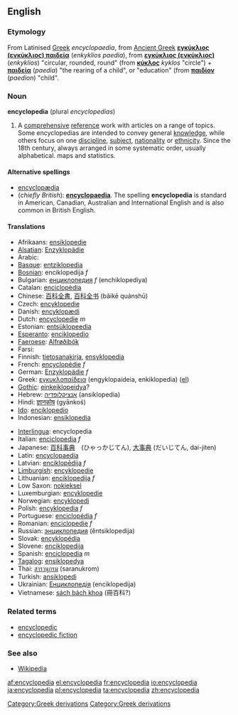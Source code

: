 ==English==
===Etymology===
[[Category:Greek derivations]]
From Latinised [[Greek]] ''encyclopaedia'', from [[Ancient Greek]] 
'''[[εγκύκλιος (ενκύκλιος) παιδεία]]''' (''enkyklios paedia''), from '''[[εγκύκλιος (ενκύκλιος)]]''' 
(''enkyklios'') "circular, rounded, round" (from '''[[κύκλος]]''' ''kyklos'' "circle") + '''[[παιδεία]]''' (''paedia'') "the rearing of a child", or "education" (from '''[[παιδίον]]''' (''paedion'') "child".

===Noun===
'''encyclopedia'''  (plural ''encyclopedias'')
# A [[comprehensive]] [[reference]] work with articles on a range of topics.  Some encyclopedias are intended to convey general [[knowledge]], while others focus on one [[discipline]], [[subject]], [[nationality]] or [[ethnicity]].  Since the 18th century, always arranged in some systematic order, usually alphabetical. maps and statistics.

====Alternative spellings====
*[[encyclopædia]]
*(''chiefly British''): '''[[encyclopaedia]]'''.  The spelling '''encyclopedia''' is standard in American, Canadian, Australian and International English and is also common in British English.

====Translations====
{{top}}
*Afrikaans: [[ensiklopedie]]
*[[Alsatian]]: [[Enzyklopädie]]
*Arabic: {{ARchar|[[موسوعة]]}}
*[[Basque]]: [[entziklopedia]]
*[[Bosnian]]: enciklopedija ''f''
*Bulgarian: [[енциклопедия]] ''f'' (enchiklopediya)
*Catalan: [[enciclopèdia]]
*Chinese: [[百科全書]], [[百科全书]] (bǎikē quánshū)
*Czech: [[encyklopedie]]
*Danish: [[encyklopædi]]
*Dutch: [[encyclopedie]] ''m''
*Estonian: [[entsüklopeedia]]
*[[Esperanto]]: [[enciklopedio]]
*[[Faeroese]]: [[Alfrøðibók]]
*Farsi: {{FAchar|[[دایرةالمعارف]]}}
*Finnish: [[tietosanakirja]], [[ensyklopedia]]
*French: [[encyclopédie]] ''f''
*German: [[Enzyklopädie]] ''f''
*Greek: [[εγκυκλοπαίδεια]] (engyklopaideia, enkiklopedia) ([[:el:εγκυκλοπαδεια|el]])
*[[Gothic]]: [[einkeiklopeidya]]?
*Hebrew: [[אנציקלופדיה]] (ansiklopedia)
*Hindi: [[ज्ञानकोष]] (gyānkoś)
*[[Ido]]: [[enciklopedio]]
*Indonesian: [[ensiklopedia]]
{{mid}}
*[[Interlingua]]: encyclopedia
*Italian: [[enciclopedia]] ''f''
*Japanese: [[百科事典]]　(ひゃっかじてん), [[大事典]] (だいじてん, dai-jiten)
*Latin: [[encyclopaedia]]
*Latvian: [[enciklopēdija]] ''f''
*[[Limburgish]]: [[encyklopedie]]
*Lithuanian: [[enciklopedija]] ''f''
*Low Saxon: [[nokieksel]]
*Luxemburgian: [[encyklopedie]]
*Norwegian: [[encyklopedi]]
*Polish: [[encyklopedia]] ''f''
*Portuguese: [[enciclopédia]] ''f''
*Romanian: [[enciclopedie]] ''f''
*Russian: [[энциклопедия]] (ěntsiklopedija)
*Slovak: [[encyklopédia]]
*Slovene: [[enciklopedija]]
*Spanish: [[enciclopedia]] ''m''
*[[Tagalog]]: [[ensiklopedya]]
*Thai: [[สารานุกรม]] (saranukrom)
*Turkish: [[ansiklopedi]]
*Ukrainian: [[Енциклопедія]] (enciklopedija)
*Vietnamese: [[sách bách khoa]] (冊百科?)
{{bottom}}

===Related terms===
*[[encyclopedic]]
*[[encyclopedic fiction]]

===See also===
*[[Wikipedia]]

{{Wikipedia}}

[[Category:Greek derivations]]

[[af:encyclopedia]]
[[el:encyclopedia]]
[[fr:encyclopedia]]
[[io:encyclopedia]]
[[ja:encyclopedia]]
[[pl:encyclopedia]]
[[ta:encyclopedia]]
[[zh:encyclopedia]]